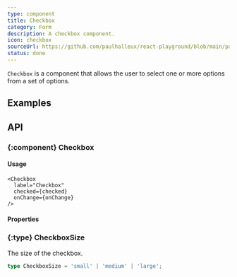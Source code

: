 ```yaml
---
type: component
title: Checkbox
category: Form
description: A checkbox component.
icon: checkbox
sourceUrl: https://github.com/paulhalleux/react-playground/blob/main/packages/playground/src/components/Checkbox/Checkbox.tsx
status: done
---
```


`Checkbox` is a component that allows the user to select one or more options from a set of options.

## Examples

<Example name="components/Form/Checkbox" />

## API

### \{:component} Checkbox

#### Usage

```tsx
<Checkbox
  label="Checkbox"
  checked={checked}
  onChange={onChange}
/>
```

#### Properties

<Properties component="Checkbox" />

### \{:type} CheckboxSize

The size of the checkbox.

```ts
type CheckboxSize = 'small' | 'medium' | 'large';
```